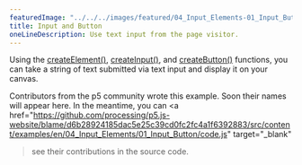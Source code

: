 ---
featuredImage: "../../../images/featured/04_Input_Elements-01_Input_Button-thumbnail.png"
title: Input and Button
oneLineDescription: Use text input from the page visitor.
---

Using the 
<a href="https://p5js.org/reference/#/p5.Element/createElement" target="_blank">createElement()</a>,
<a href="https://p5js.org/reference/#/p5/createInput" target="_blank">createInput()</a>,
and <a href="https://p5js.org/reference/#/p5.Element/createButton" target="_blank">createButton()</a> 
functions, you can take a string of text submitted via text input and display 
it on your canvas.

Contributors from the p5 community wrote this example. Soon their names will 
appear here. In the meantime, you can 
<a 
href="https://github.com/processing/p5.js-website/blame/d6b28924185dac5e25c39cd0fc2fc4a1f6392883/src/content/examples/en/04_Input_Elements/01_Input_Button/code.js" target="_blank"
>see their contributions in the source code</a>.